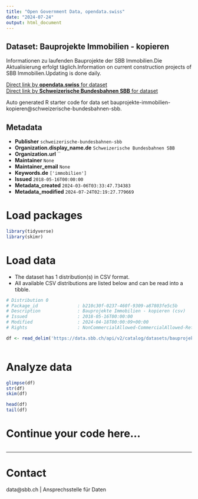```yaml
---
title: "Open Government Data, opendata.swiss"
date: "2024-07-24"
output: html_document
---
```


## Dataset: Bauprojekte Immobilien - kopieren

Informationen zu laufenden Bauprojekte der SBB Immobilien.Die Aktualisierung erfolgt täglich.Information on current construction projects of SBB Immobilien.Updating is done daily.

[Direct link by **opendata.swiss** for dataset](https://opendata.swiss/de/dataset/bauprojekte-immobilien-kopieren)<br>
[Direct link by **Schweizerische Bundesbahnen SBB** for dataset](https://data.sbb.ch/explore/dataset/bauprojekte-immobilien-kopieren/)

Auto generated R starter code for data set bauprojekte-immobilien-kopieren@schweizerische-bundesbahnen-sbb.

## Metadata

- **Publisher** `schweizerische-bundesbahnen-sbb`
- **Organization.display_name.de** `Schweizerische Bundesbahnen SBB`
- **Organization.url** ``
- **Maintainer** `None`
- **Maintainer_email** `None`
- **Keywords.de** `['immobilien']`
- **Issued** `2018-05-16T00:00:00`
- **Metadata_created** `2024-03-06T03:33:47.734383`
- **Metadata_modified** `2024-07-24T02:19:27.779669`


# Load packages

```r

library(tidyverse)
library(skimr)

```

# Load data

-   The dataset has 1 distribution(s) in CSV format.
-   All available CSV distributions are listed below and can be read into a tibble.

```r

# Distribution 0
# Package_id               : b210c30f-0237-460f-9309-a87803fe5c5b
# Description              : Bauprojekte Immobilien - kopieren (csv)
# Issued                   : 2018-05-16T00:00:00
# Modified                 : 2024-04-18T00:00:09+00:00
# Rights                   : NonCommercialAllowed-CommercialAllowed-ReferenceRequired

df <- read_delim('https://data.sbb.ch/api/v2/catalog/datasets/bauprojekte-immobilien-kopieren/exports/csv')



```

# Analyze data

```r

glimpse(df)
str(df)
skim(df)

head(df)
tail(df)

```

# Continue your code here...

```r

```

------------------------------------------------------------------------

# Contact

data@sbb.ch | Ansprechsstelle für Daten
